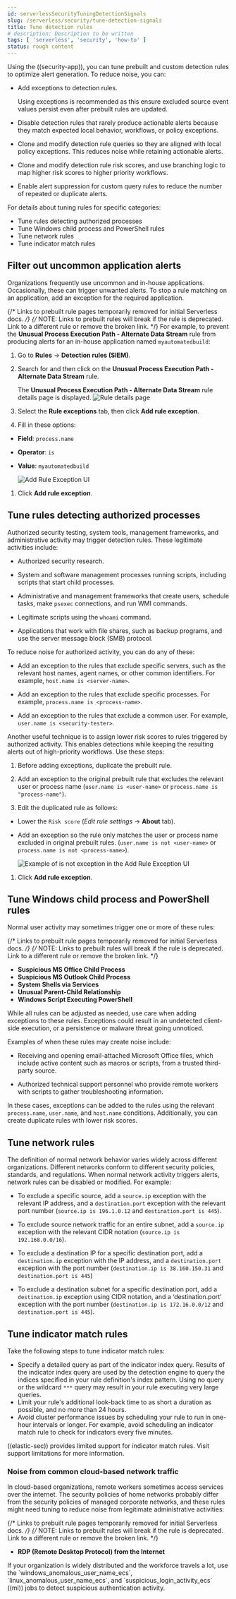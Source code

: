 ```yaml
---
id: serverlessSecurityTuningDetectionSignals
slug: /serverless/security/tune-detection-signals
title: Tune detection rules
# description: Description to be written
tags: [ 'serverless', 'security', 'how-to' ]
status: rough content
---
```


<div id="tuning-detection-signals"></div>

Using the ((security-app)), you can tune prebuilt and custom detection rules to optimize alert generation. To reduce noise, you can:

* Add <DocLink id="serverlessSecurityAddExceptions">exceptions</DocLink> to detection rules.

    <DocCallOut title="Tip">
    Using exceptions is recommended as this ensure excluded source event values
    persist even after prebuilt rules are updated.
    </DocCallOut>

* Disable detection rules that rarely produce actionable alerts because they
    match expected local behavior, workflows, or policy exceptions.

* <DocLink id="serverlessSecurityRulesUiManagement" section="manage-rules">Clone and modify</DocLink> detection rule queries so they are
    aligned with local policy exceptions. This reduces noise while retaining
    actionable alerts.

* Clone and modify detection rule risk scores, and use branching logic to map
    higher risk scores to higher priority workflows.

* Enable <DocLink id="serverlessSecurityAlertSuppression">alert suppression</DocLink> for custom query rules to reduce the number of repeated or duplicate alerts.

For details about tuning rules for specific categories:

* <DocLink id="serverlessSecurityTuningDetectionSignals" section="tune-rules-detecting-authorized-processes">Tune rules detecting authorized processes</DocLink>
* <DocLink id="serverlessSecurityTuningDetectionSignals" section="tune-windows-child-process-and-powershell-rules">Tune Windows child process and PowerShell rules</DocLink>
* <DocLink id="serverlessSecurityTuningDetectionSignals" section="tune-network-rules">Tune network rules</DocLink>
* <DocLink id="serverlessSecurityTuningDetectionSignals" section="tune-indicator-match-rules">Tune indicator match rules</DocLink>

<div id="filter-rule-process"></div>

## Filter out uncommon application alerts

Organizations frequently use uncommon and in-house applications. Occasionally,
these can trigger unwanted alerts. To stop a rule matching on an application,
add an exception for the required application.

{/* Links to prebuilt rule pages temporarily removed for initial Serverless docs. */}
{/* NOTE: Links to prebuilt rules will break if the rule is deprecated. Link to a different rule or remove the broken link. */}
For example, to prevent the **Unusual Process Execution Path - Alternate Data Stream** rule from
producing alerts for an in-house application named `myautomatedbuild`:

1. Go to **Rules** -> **Detection rules (SIEM)**.
1. Search for and then click on the **Unusual Process Execution Path - Alternate Data Stream** rule.

    The **Unusual Process Execution Path - Alternate Data Stream** rule details page is displayed.
    ![Rule details page](../images/tuning-detection-signals/-detections-prebuilt-rules-rule-details-page.png)

1. Select the **Rule exceptions** tab, then click **Add rule exception**.
1. Fill in these options:
* **Field**: `process.name`
* **Operator**: `is`
* **Value**: `myautomatedbuild`

    ![Add Rule Exception UI](../images/tuning-detection-signals/-detections-prebuilt-rules-process-exception.png)

1. Click **Add rule exception**.

<div id="tune-authorized-processes"></div>

## Tune rules detecting authorized processes

Authorized security testing, system tools, management frameworks, and
administrative activity may trigger detection rules. These legitimate
activities include:

* Authorized security research.
* System and software management processes running scripts, including scripts
    that start child processes.

* Administrative and management frameworks that create users, schedule tasks,
    make `psexec` connections, and run WMI commands.

* Legitimate scripts using the `whoami` command.
* Applications that work with file shares, such as backup programs, and use the
    server message block (SMB) protocol.

To reduce noise for authorized activity, you can do any of these:

* Add an exception to the rules that exclude specific servers, such as
    the relevant host names, agent names, or other common identifiers.
    For example, `host.name is <server-name>`.

* Add an exception to the rules that <DocLink id="serverlessSecurityTuningDetectionSignals" section="filter-out-uncommon-application-alerts">exclude specific
    processes</DocLink>.
    For example, `process.name is <process-name>`.

* Add an exception to the rules that exclude a common user.
    For example, `user.name is <security-tester>`.

Another useful technique is to assign lower risk scores to rules triggered by
authorized activity. This enables detections while keeping the resulting alerts
out of high-priority workflows. Use these steps:

1. Before adding exceptions, duplicate the prebuilt rule.
1. Add an exception to the original prebuilt rule that excludes the relevant user
    or process name (`user.name is <user-name>` or `process.name is "process-name"`).

1. Edit the duplicated rule as follows:
* Lower the `Risk score` (*Edit rule settings* -> **About** tab).
* Add an exception so the rule only matches the user or process name excluded
    in original prebuilt rules.
    (`user.name is not <user-name>` or `process.name is not <process-name>`).

    ![Example of `is not` exception in the Add Rule Exception UI](../images/tuning-detection-signals/-detections-prebuilt-rules-process-specific-exception.png)

1. Click **Add rule exception**.

<div id="tune-windows-rules"></div>

## Tune Windows child process and PowerShell rules

Normal user activity may sometimes trigger one or more of these rules:

{/* Links to prebuilt rule pages temporarily removed for initial Serverless docs. */}
{/* NOTE: Links to prebuilt rules will break if the rule is deprecated. Link to a different rule or remove the broken link. */}
* **Suspicious MS Office Child Process**
* **Suspicious MS Outlook Child Process**
* **System Shells via Services**
* **Unusual Parent-Child Relationship**
* **Windows Script Executing PowerShell**

While all rules can be adjusted as needed, use care when adding exceptions to
these rules. Exceptions could result in an undetected client-side execution, or
a persistence or malware threat going unnoticed.

Examples of when these rules may create noise include:

* Receiving and opening email-attached Microsoft Office files, which
    include active content such as macros or scripts, from a trusted third-party
    source.

* Authorized technical support personnel who provide remote workers with
    scripts to gather troubleshooting information.

In these cases, exceptions can be added to the rules using the relevant
`process.name`, `user.name`, and `host.name` conditions. Additionally,
you can create duplicate rules with lower risk scores.

<div id="tune-network-rules"></div>

## Tune network rules

The definition of normal network behavior varies widely across different
organizations. Different networks conform to different security policies,
standards, and regulations. When normal network activity triggers alerts,
network rules can be disabled or modified. For example:

* To exclude a specific source, add a `source.ip` exception with the
    relevant IP address, and a `destination.port` exception with the relevant port
    number (`source.ip is 196.1.0.12` and `destination.port is 445`).

* To exclude source network traffic for an entire subnet, add a `source.ip`
    exception with the relevant CIDR notation (`source.ip is 192.168.0.0/16`).

* To exclude a destination IP for a specific destination port, add a
    `destination.ip` exception with the IP address, and a `destination.port`
    exception with the port number
    (`destination.ip is 38.160.150.31` and `destination.port is 445`)

* To exclude a destination subnet for a specific destination port, add a
    `destination.ip` exception using CIDR notation, and a ‘destination.port’
    exception with the port number
    (`destination.ip is 172.16.0.0/12` and `destination.port is 445`).

<div id="tune-indicator-rules"></div>

## Tune indicator match rules

Take the following steps to tune indicator match rules:

* Specify a detailed query as part of the indicator index query. Results of the indicator index query are used by the detection engine to query the indices specified in your rule definition's index pattern. Using no query or the wildcard `***` query may result in your rule executing very large queries.
* Limit your rule's additional look-back time to as short a duration as possible, and no more than 24 hours.
* Avoid cluster performance issues by scheduling your rule to run in one-hour intervals or longer. For example, avoid scheduling an indicator match rule to check for indicators every five minutes.

<DocCallOut title="Note">
((elastic-sec)) provides limited support for indicator match rules. Visit <DocLink id="serverlessSecurityDetectionEngineOverview" section="limited-support-for-indicator-match-rules">support limitations</DocLink> for more information.
</DocCallOut>

### Noise from common cloud-based network traffic

In cloud-based organizations, remote workers sometimes access services over the
internet. The security policies of home networks probably differ from the
security policies of managed corporate networks, and these rules might need
tuning to reduce noise from legitimate administrative activities:

{/* Links to prebuilt rule pages temporarily removed for initial Serverless docs. */}
{/* NOTE: Links to prebuilt rules will break if the rule is deprecated. Link to a different rule or remove the broken link. */}
* **RDP (Remote Desktop Protocol) from the Internet**

<DocCallOut title="Tip">
If your organization is widely distributed and the workforce travels a
lot, use the `windows_anomalous_user_name_ecs`,
`linux_anomalous_user_name_ecs`, and `suspicious_login_activity_ecs`
<DocLink id="serverlessSecurityMachineLearning">((ml))</DocLink> jobs to detect suspicious authentication activity.
</DocCallOut>

